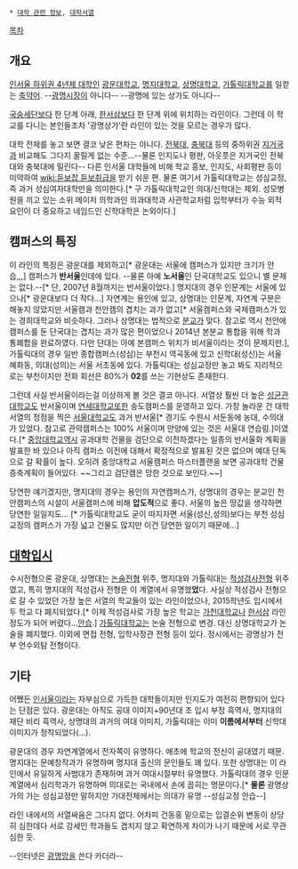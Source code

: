  * [[대학 관련 정보]], [[대학서열]]

[[목차]]
== 개요 ==
[[인서울 대학교|인서울 하위권 4년제 대학]]인 [[광운대학교]], [[명지대학교]], [[상명대학교]], [[가톨릭대학교]]를 일컫는 [[축약어]]. --[[광명시장]]이 아니다-- --광명에 있는 상가도 아니다--

[[국숭세단]]보다 한 단계 아래, [[한서삼]]보다 한 단계 위에 위치하는 라인이다. 그런데 이 학교를 다니는 본인들조차 '광명상가'란 라인이 있는 것을 모르는 경우가 많다. 

대학 전체를 놓고 보면 결코 낮은 편차는 아니다. [[전북대]], [[충북대]] 등의 중하위권 [[지거국]]과 비교해도 그다지 꿀릴게 없는 수준...--물론 인지도나 평판, 아웃풋은 지거국인 전북대와 충북대에 밀린다-- 다른 인서울 대학들에 비해 학교 홍보, 인지도, 사회평판 등이 미약하여 [[wiki:듣보잡 듣보]]취급을 받기 쉬운 편. 물론 여기서 가톨릭대학교는 성심교정, 즉 과거 성심여자대학만을 의미한다.[* 구 가톨릭대학교인 의대/신학대는 제외. 성모병원을 끼고 있는 소위 메이저 의학과인 의과대학과 사관학교처럼 입학부터가 수능 외적 요인이 더 중요하고 네임드인 신학대학은 논외이다.]

== 캠퍼스의 특징 ==
이 라인의 특징은 광운대를 제외하고[* 광운대는 서울에 캠퍼스가 있지만 크기가 안습,,,] 캠퍼스가 '''반서울'''인데에 있다. --물론 아예 '''노서울'''인 단국대학교도 있으니 별 문제는 없다.--[* 단, 2007년 8월까지는 반서울이었다.] 명지대의 경우 인문계는 서울에 있으나[* 광운대보다 더 작다...] 자연계는 용인에 있고, 상명대는 인문계, 자연계 구분은 해놓지 않았지만 서울캠과 천안캠의 겹치는 과가 없고[* 서울캠퍼스와 국제캠퍼스가 있는 경희대학교와 비슷하다. 그러나 상명대는 법적으로 [[분교]]가 맞다. 참고로 역시 천안에 캠퍼스를 둔 단국대는 겹치는 과가 많은 편이었으나 2014년 본분교 통합을 위해 학과 통폐합을 완료하였다. 다만 단대는 아예 본캠퍼스 위치가 비서울이라는 것이 문제지만.], 가톨릭대의 경우 일반 종합캠퍼스(성심)는 부천시 역곡동에 있고 신학대(성신)는 서울 혜화동, 의대(성의)는 서울 서초동에 있다. 가톨릭대는 성심교정만 놓고 봐도 지리적으로는 부천이지만 전화 회선은 80%가 '''02'''를 쓰는 기현상도 존재한다.

그런데 사실 반서울이라는걸 이상하게 볼 것은 결코 아니다. 서열상 훨씬 더 높은 [[성균관대학교]]도 반서울이며 [[연세대학교]]또한 송도캠퍼스를 운영하고 있다. 가장 놀라운 건 대학서열의 정점을 찍은 [[서울대학교]]도 과거 반서울[* 경기도 수원시 서둔동에 농대, 수의대가 있었다. 참고로 관악캠퍼스는 100% 서울이며 안양에 있는 것은 서울대 연습림.]이였다.[* [[중앙대학교]]역시 공과대학 건물을 검단으로 이전하겠다는 일종의 반서울화 계획을 발표한 바 있으나 아직 캠퍼스 이전에 대해서 확정적으로 발표된 것은 없으며 예대 단독으로 갈 확률이 높다. 오히려 중앙대학교 서울캠퍼스 마스터플랜을 보면 공과대학 건물 증축계획이 들어있다. ~~그리고 검단캠은 망한 것으로 보인다.~~]

당연한 얘기겠지만, 명지대의 경우는 용인의 자연캠퍼스가, 상명대의 경우는 분교인 천안캠퍼스의 시설이 서울캠퍼스에 비해 '''압도적'''으로 좋다. 서울의 높은 땅값을 생각하면 당연한 일일지도... [* 가톨릭대학교도 굳이 따지자면 서울(성신,성의)보다는 부천 성심교정의 캠퍼스가 가장 넓고 건물도 많지만 이건 당연한 일이기 때문에...]

== [[대학입시]] ==
수시전형으론 광운대, 상명대는 [[논술]]전형 위주, 명지대와 가톨릭대는 [[적성검사]]전형 위주였고, 특히 명지대의 적성검사 전형은 이 계열에서 유명했'''었'''다. 사실상 적성검사 전형으로 갈 수 있었던 가장 높은 서열의 학교들이 있는 라인이었으나, 2015학년도 입시에서 두 학교 다 폐지되었다.[* 이제 적성검사로 가장 높은 학교는 [[가천대학교]]나 [[한서삼]] 라인 정도가 되어 버렸다...[[안습]].] [[가톨릭대학교]]는 논술 전형으로 변경. 대신 상명대학교가 논술을 폐지했다. 이외에 면접 전형, 입학사정관 전형 등이 있다. 정시에서는 광명상가 전부 언수외탐 전형이다.

== 기타 ==
어쨌든 [[인서울]]이라는 자부심으로 가득한 대학들이지만 인지도가 여전히 편향되어 있다는 단점은 있다. 광운대는 아직도 공대 이미지+90년대 초 입시 부정 흑역사, 명지대의 재단 비리 흑역사, 상명대의 과거의 여대 이미지, 가톨릭대는 이미 '''이름에서부터''' 신학대 이미지가 정착되었다(…).

광운대의 경우 자연계열에서 전자쪽이 유명하다. 애초에 학교의 전신이 공대였기 때문. 명지대는 문예창작과가 유명하며 명지대 출신의 문인들도 꽤 있다. 또한 상명대는 이 라인에서 유일하게 사범대가 존재하며 과거 여대시절부터 유명했다. 가톨릭대의 경우 인문계열에서 심리학과가 유명하며 의대로는 국내에서 손에 꼽히는 명문이다.[* '''물론''' 광명상가의 가는 성심교정만 말하지만 가대전체에서는 의대가 유명 --성심교정 안습--]

라인 내에서의 서열싸움은 그다지 없다. 어차피 건동홍 밑으로는 입결순위 변동이 상당히 심한데다 서로 강세인 학과들도 겹치지 않고 확연하게 차이가 나기 때문에 서로 무관심한 듯.

--인터넷은 [[광명망]]을 쓴다 카더라--
